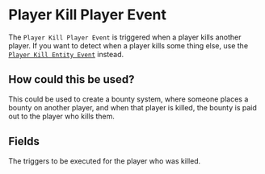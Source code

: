 
# Player Kill Player Event

The `Player Kill Player Event` is triggered when a player kills another player. If you want to detect when a player kills some thing else, use the [`Player Kill Entity Event`](PlayerKillEntityEvent) instead.

## How could this be used?

This could be used to create a bounty system, where someone places a bounty on another player, and when that player is killed, the bounty is paid out to the player who kills them.

## Fields

<EventsField/>

<EntryField name="Target Triggers" required multiple>
    The triggers to be executed for the player who was killed.
</EntryField>
